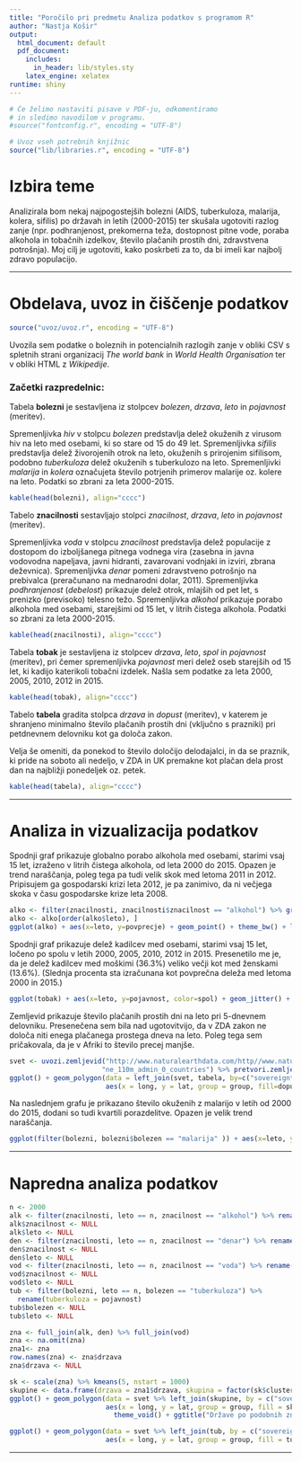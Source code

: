 ```yaml
---
title: "Poročilo pri predmetu Analiza podatkov s programom R"
author: "Nastja Košir"
output:
  html_document: default
  pdf_document:
    includes:
      in_header: lib/styles.sty
    latex_engine: xelatex
runtime: shiny
---
```


```r
# Če želimo nastaviti pisave v PDF-ju, odkomentiramo
# in sledimo navodilom v programu.
#source("fontconfig.r", encoding = "UTF-8")

# Uvoz vseh potrebnih knjižnic
source("lib/libraries.r", encoding = "UTF-8")
```

# Izbira teme

Analizirala bom nekaj najpogostejših bolezni (AIDS, tuberkuloza, malarija, kolera, sifilis) po državah in letih (2000-2015) ter skušala ugotoviti razlog zanje (npr. podhranjenost, prekomerna teža, dostopnost pitne vode, poraba alkohola in tobačnih izdelkov, število plačanih prostih dni, zdravstvena potrošnja). Moj cilj je ugotoviti, kako poskrbeti za to, da bi imeli kar najbolj zdravo populacijo.

***

# Obdelava, uvoz in čiščenje podatkov

```r
source("uvoz/uvoz.r", encoding = "UTF-8")
```

Uvozila sem podatke o boleznih in potencialnih razlogih zanje v obliki CSV s spletnih strani organizacij *The world bank* in *World Health Organisation* ter v obliki HTML z *Wikipedije*.

### Začetki razpredelnic:

Tabela **bolezni** je sestavljena iz stolpcev *bolezen*, *drzava*, *leto* in *pojavnost* (meritev). 

Spremenljivka *hiv* v stolpcu *bolezen* predstavlja delež okuženih z virusom hiv  na leto med osebami, ki so stare od 15 do 49 let. Spremenljivka *sifilis* predstavlja delež živorojenih otrok na leto, okuženih s prirojenim sifilisom, podobno *tuberkuloza* delež okuženih s tuberkulozo na leto. Spremenljivki *malarija* in *kolera* označujeta število potrjenih primerov malarije oz. kolere na leto. Podatki so zbrani za leta 2000-2015.

```r
kable(head(bolezni), align="cccc")
```

Tabelo **znacilnosti** sestavljajo stolpci *znacilnost*, *drzava*, *leto* in *pojavnost* (meritev). 

Spremenljivka *voda* v stolpcu *znacilnost* predstavlja delež populacije z dostopom do izboljšanega pitnega vodnega vira (zasebna in javna vodovodna napeljava, javni hidranti, zavarovani vodnjaki in izviri, zbrana deževnica). Spremenljivka *denar* pomeni zdravstveno potrošnjo na prebivalca (preračunano na mednarodni dolar, 2011). Spremenljivka *podhranjenost* (*debelost*) prikazuje delež otrok, mlajših od pet let, s prenizko (previsoko) telesno težo. Spremenljivka *alkohol* prikazuje porabo alkohola med osebami, starejšimi od 15 let, v litrih čistega alkohola. Podatki so zbrani za leta 2000-2015.

```r
kable(head(znacilnosti), align="cccc")
```

Tabela **tobak** je sestavljena iz stolpcev *drzava*, *leto*, *spol* in *pojavnost* (meritev), pri čemer spremenljivka *pojavnost* meri delež oseb starejših od 15 let, ki kadijo katerikoli tobačni izdelek. Našla sem podatke za leta 2000, 2005, 2010, 2012 in 2015.

```r
kable(head(tobak), align="cccc")
```

Tabelo **tabela** gradita stolpca *drzava* in *dopust* (meritev), v katerem je shranjeno minimalno število plačanih prostih dni (vključno s prazniki) pri petdnevnem delovniku kot ga določa zakon. 

Velja še omeniti, da ponekod to število določijo delodajalci, in da se praznik, ki pride na soboto ali nedeljo, v ZDA in UK premakne kot plačan dela prost dan na najbližji ponedeljek oz. petek. 

```r
kable(head(tabela), align="cccc")
```

***

# Analiza in vizualizacija podatkov

Spodnji graf prikazuje globalno porabo alkohola med osebami, starimi vsaj 15 let, izraženo v litrih čistega alkohola, od leta 2000 do 2015. Opazen je trend naraščanja, poleg tega pa tudi velik skok med letoma 2011 in 2012. Pripisujem ga gospodarski krizi leta 2012, je pa zanimivo, da ni večjega skoka v času gospodarske krize leta 2008.

```r
alko <- filter(znacilnosti, znacilnosti$znacilnost == "alkohol") %>% group_by(leto) %>% summarise(povprecje = mean(pojavnost)) 
alko <- alko[order(alko$leto), ]
ggplot(alko) + aes(x=leto, y=povprecje) + geom_point() + theme_bw() + labs(y="globalna poraba alkohola (15+) [liter čistega alkohola]")
```

Spodnji graf prikazuje delež kadilcev med osebami, starimi vsaj 15 let, ločeno po spolu v letih 2000, 2005, 2010, 2012 in 2015. Presenetilo me je, da je delež kadilcev med moškimi (36.3%) veliko večji kot med ženskami (13.6%). (Slednja procenta sta izračunana kot povprečna deleža med letoma 2000 in 2015.)

```r
ggplot(tobak) + aes(x=leto, y=pojavnost, color=spol) + geom_jitter() + theme_bw() + labs(y="pojavnost kajenja (15+) [%]")
```

Zemljevid prikazuje število plačanih prostih dni na leto pri 5-dnevnem delovniku. Presenečena sem bila nad ugotovitvijo, da v ZDA zakon ne določa niti enega plačanega prostega dneva na leto. Poleg tega sem pričakovala, da je v Afriki to število precej manjše.

```r
svet <- uvozi.zemljevid("http://www.naturalearthdata.com/http//www.naturalearthdata.com/download/110m/cultural/ne_110m_admin_0_countries.zip",
                       "ne_110m_admin_0_countries") %>% pretvori.zemljevid()
ggplot() + geom_polygon(data = left_join(svet, tabela, by=c("sovereignt" = "drzava")), 
                        aes(x = long, y = lat, group = group, fill=dopust)) + theme_void() + ggtitle("Število plačanih prostih dni (5 delovnih dni/teden)") + theme(plot.title = element_text(hjust = 0.5))
```


Na naslednjem grafu je prikazano število okuženih z malarijo v letih od 2000 do 2015, dodani so tudi kvartili porazdelitve. Opazen je velik trend naraščanja.

```r
ggplot(filter(bolezni, bolezni$bolezen == "malarija" )) + aes(x=leto, y=pojavnost) + geom_boxplot() + theme_bw() + labs(y="število okuženih z malarijo")
```

***

# Napredna analiza podatkov

```r
n <- 2000
alk <- filter(znacilnosti, leto == n, znacilnost == "alkohol") %>% rename(alkohol = pojavnost)
alk$znacilnost <- NULL
alk$leto <- NULL
den <- filter(znacilnosti, leto == n, znacilnost == "denar") %>% rename(denar = pojavnost)
den$znacilnost <- NULL
den$leto <- NULL
vod <- filter(znacilnosti, leto == n, znacilnost == "voda") %>% rename(voda = pojavnost)
vod$znacilnost <- NULL
vod$leto <- NULL
tub <- filter(bolezni, leto == n, bolezen == "tuberkuloza") %>% 
  rename(tuberkuloza = pojavnost)
tub$bolezen <- NULL
tub$leto <- NULL

zna <- full_join(alk, den) %>% full_join(vod) 
zna <- na.omit(zna)
zna1<- zna
row.names(zna) <- zna$drzava
zna$drzava <- NULL

sk <- scale(zna) %>% kmeans(5, nstart = 1000)
skupine <- data.frame(drzava = zna1$drzava, skupina = factor(sk$cluster))
ggplot() + geom_polygon(data = svet %>% left_join(skupine, by = c("sovereignt" = "drzava")),
                        aes(x = long, y = lat, group = group, fill = skupina)) + 
                          theme_void() + ggtitle("Države po podobnih značilnostih") +      theme(plot.title = element_text(hjust = 0.5))

ggplot() + geom_polygon(data = svet %>% left_join(tub, by = c("sovereignt" = "drzava")),
                        aes(x = long, y = lat, group = group, fill = tuberkuloza)) + theme_void() + ggtitle("Razširjenost tuberkuloze") + theme(plot.title = element_text(hjust = 0.5))
```


***

